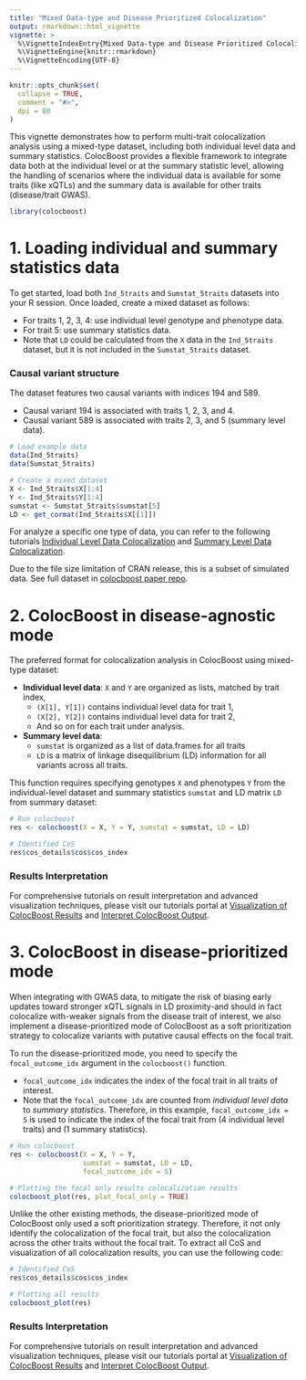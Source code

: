```yaml
---
title: "Mixed Data-type and Disease Prioritized Colocalization"
output: rmarkdown::html_vignette
vignette: >
  %\VignetteIndexEntry{Mixed Data-type and Disease Prioritized Colocalization}
  %\VignetteEngine{knitr::rmarkdown}
  %\VignetteEncoding{UTF-8}
---
```


```r
knitr::opts_chunk$set(
  collapse = TRUE,
  comment = "#>",
  dpi = 80
)
```


This vignette demonstrates how to perform multi-trait colocalization analysis using a mixed-type dataset, including both individual level data and summary statistics. 
ColocBoost provides a flexible framework to integrate data both at the individual level or at the summary statistic level, 
allowing the handling of scenarios where the individual data is available for some traits (like xQTLs) and the summary data is available for other traits (disease/trait GWAS).


```r
library(colocboost)
```

# 1. Loading individual and summary statistics data

To get started, load both `Ind_5traits` and `Sumstat_5traits` datasets into your R session. Once loaded, create a mixed dataset as follows:

- For traits 1, 2, 3, 4: use individual level genotype and phenotype data.
- For trait 5: use summary statistics data.
- Note that `LD` could be calculated from the `X` data in the `Ind_5traits` dataset, but it is not included in the `Sumstat_5traits` dataset.

### Causal variant structure
The dataset features two causal variants with indices 194 and 589.

- Causal variant 194 is associated with traits 1, 2, 3, and 4.
- Causal variant 589 is associated with traits 2, 3, and 5 (summary level data).

```r
# Load example data
data(Ind_5traits)
data(Sumstat_5traits) 

# Create a mixed dataset
X <- Ind_5traits$X[1:4]
Y <- Ind_5traits$Y[1:4]
sumstat <- Sumstat_5traits$sumstat[5]
LD <- get_cormat(Ind_5traits$X[[1]])
```

For analyze a specific one type of data, you can refer to the following 
tutorials [Individual Level Data Colocalization](https://statfungen.github.io/colocboost/articles/Individual_Level_Colocalization.html) and 
[Summary Level Data Colocalization](https://statfungen.github.io/colocboost/articles/Summary_Level_Colocalization.html).

Due to the file size limitation of CRAN release, this is a subset of simulated data. See full dataset in [colocboost paper repo](https://github.com/StatFunGen/colocboost-paper).


# 2. ColocBoost in disease-agnostic mode


The preferred format for colocalization analysis in ColocBoost using mixed-type dataset:

- **Individual level data**: `X` and `Y` are organized as lists, matched by trait index,
    - `(X[1], Y[1])` contains individual level data for trait 1,
    - `(X[2], Y[2])` contains individual level data for trait 2,
    - And so on for each trait under analysis.

- **Summary level data**:
    - `sumstat` is organized as a list of data.frames for all traits
    - `LD` is a matrix of linkage disequilibrium (LD) information for all variants across all traits.

This function requires specifying genotypes `X` and phenotypes `Y` from the individual-level dataset and summary statistics `sumstat` and LD matrix `LD` from summary dataset:


```r
# Run colocboost
res <- colocboost(X = X, Y = Y, sumstat = sumstat, LD = LD)

# Identified CoS
res$cos_details$cos$cos_index
```

### Results Interpretation

For comprehensive tutorials on result interpretation and advanced visualization techniques, please visit our tutorials portal 
at [Visualization of ColocBoost Results](https://statfungen.github.io/colocboost/articles/Visualization_ColocBoost_Output.html) and
[Interpret ColocBoost Output](https://statfungen.github.io/colocboost/articles/Interpret_ColocBoost_Output.html).



# 3. ColocBoost in disease-prioritized mode

When integrating with GWAS data, to mitigate the risk of biasing early updates toward stronger xQTL signals in LD proximity-and 
should in fact colocalize with-weaker signals from the disease trait of interest, 
we also implement a disease-prioritized mode of ColocBoost as a soft prioritization strategy to colocalize variants with putative causal effects on the focal trait.

To run the disease-prioritized mode, you need to specify the `focal_outcome_idx` argument in the `colocboost()` function.

- `focal_outcome_idx` indicates the index of the focal trait in all traits of interest.
- Note that the `focal_outcome_idx` are counted from *individual level data* to *summary statistics*.
Therefore, in this example, `focal_outcome_idx = 5` is used to indicate the index of the focal trait from (4 individual level traits) and (1 summary statistics).


```r
# Run colocboost
res <- colocboost(X = X, Y = Y, 
                  sumstat = sumstat, LD = LD, 
                  focal_outcome_idx = 5)

# Plotting the focal only results colocalization results
colocboost_plot(res, plot_focal_only = TRUE)
```


Unlike the other existing methods, the disease-prioritized mode of ColocBoost only used a soft prioritization strategy.
Therefore, it not only identify the colocalization of the focal trait, but also the colocalization across the other traits without the focal trait. 
To extract all CoS and visualization of all colocalization results, you can use the following code:

```r
# Identified CoS
res$cos_details$cos$cos_index

# Plotting all results
colocboost_plot(res)
```


### Results Interpretation

For comprehensive tutorials on result interpretation and advanced visualization techniques, please visit our tutorials portal 
at [Visualization of ColocBoost Results](https://statfungen.github.io/colocboost/articles/Visualization_ColocBoost_Output.html) and
[Interpret ColocBoost Output](https://statfungen.github.io/colocboost/articles/Interpret_ColocBoost_Output.html).


